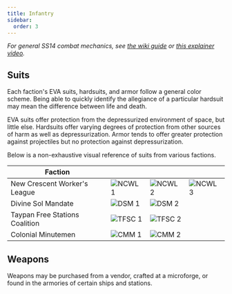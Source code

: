 ```yaml
---
title: Infantry
sidebar:
  order: 3
---
```


*For general SS14 combat mechanics, see [the wiki guide](https://wiki.spacestation14.com/wiki/Combat) or [this explainer video](https://www.youtube.com/watch?v=c35R3mMz21Q).*

## Suits

Each faction's EVA suits, hardsuits, and armor follow a general color scheme. Being able to quickly identify the allegiance of a particular hardsuit may mean the difference between life and death.

EVA suits offer protection from the depressurized environment of space, but little else. Hardsuits offer varying degrees of protection from other sources of harm as well as depressurization. Armor tends to offer greater protection against projectiles but no protection against depressurization.

Below is a non-exhaustive visual reference of suits from various factions.

| Faction | | | |
| --- | --- | --- | --- | 
| New Crescent Worker's League | ![NCWL 1](../../../assets/images/hardsuit-ncwl-1.png) | ![NCWL 2](../../../assets/images/hardsuit-ncwl-2.png) | ![NCWL 3](../../../assets/images/hardsuit-ncwl-3.png) |
| Divine Sol Mandate | ![DSM 1](../../../assets/images/hardsuit-dsm-1.png) | ![DSM 2](../../../assets/images/hardsuit-dsm-2.png) | |
| Taypan Free Stations Coalition | ![TFSC 1](../../../assets/images/hardsuit-tfsc-1.png) | ![TFSC 2](../../../assets/images/hardsuit-tfsc-2.png) | |
| Colonial Minutemen | ![CMM 1](../../../assets/images/hardsuit-cmm-1.png) | ![CMM 2](../../../assets/images/hardsuit-cmm-2.png) | |


## Weapons

Weapons may be purchased from a vendor, crafted at a microforge, or found in the armories of certain ships and stations.
